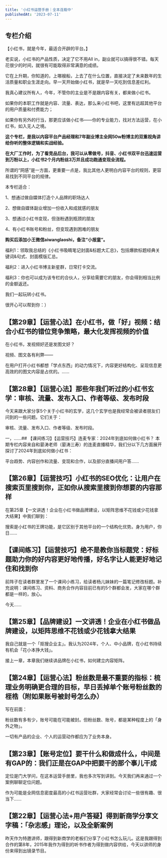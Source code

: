 ```yaml
---
title: '小红书运营手册｜全本连载中'
publishedAt: '2023-07-11'
---
```


## 专栏介绍

【小红书，就是今年，最适合开辟的平台。】

老实说，小红书的产品性质，决定了它不用All in，副业就可以搞得很不错。每天花很少的时间，就很有可能取得非常满意的成绩。

它在上升期，你知道的，上哪艘船，上去了在什么位置，直接决定了未来数年的生活质量和职业生涯走向。早一天开始做小红书，就是早一天吃到信息差红利。

我真心建议所有人，今年，不管你的主业是不是跟内容有关，都来做小红书。

如果你的本职工作就是内容、流量、表达，那么来小红书吧，这里有远超其他平台的用户质量和付费能力；

如果你有另外的行当，那更应该做小红书——你的专业能力，找对方法运营，在小红书，如入无人之境。

**这个专栏，是我以内容平台产品经理和7年副业博主全网50w粉博主的双重视角讲给你听的整体逻辑和实战经验。**

**在大厂工作时，为了看竞品后台，我可以从零做号，抖音、小红书双平台迅速运营到万粉以上，小红书2个月内粉丝3万并且成功跑通变现全流程。**

所谓的“网感”是一方面，更重要一点是，我比其他人更明白内容平台的规则，更容易找到不同平台的规律。

本专栏适合：

1、想通过做自媒体打造个人品牌的职场达人

2、想做自媒体副业增加一份收入和成就感的朋友

3、想通过小红书变现，但涨粉遇到瓶颈的朋友

4、有小红书账号和粉丝，但变现遇到困难的朋友

**购买后添加小王微信aiwanglaoshi，备注“小报童”。**

福利1：领取我总结的《小红书吸睛笔记封面&标题大汇总》，包括爆款标题经典关键词&句式、封面模版汇总。

福利2：进入小红书博主新星群，日常打卡交流。

福利3：你也可以成为该专栏的合伙人，分享给需要它的朋友，你会得到相当比例的金额返还。

我们一起玩转小红书。

很开心可以帮到你：）



## 【第29章】【运营心法】在小红书，做「好」视频：结合小红书的错位竞争策略，最大化发挥视频的价值
在小红书，发视频好还是发图文好？

视频、图文各有利弊——

在用户打开小红书都想「学点东西」的动力情况下，内容更好结构化、呈现信息更高效的的图文内容是占优的。......

## 【第28章】【运营心法】那些年我们听过的小红书玄学：审核、流量、发布入口、作者等级、发布时段
今天来跟大家分享5个关于小红书的玄学，这几个玄学也是我经常会被读者朋友们问到的一些问题。它们关于：

审核、流量、发布入口、作者等级、发布时段。

一，......## 【课间练习】【运营技巧】连麦专家：2024年到底如何做小红书？
本期专栏内容来自和晏涛老师（晏涛三寿）的连麦直播精华，我们分以下几方面展开探讨了2024年到底如何做小红书：

平台趋势、内容创作和流量、变现和合作，以及部分直播间用户答......

## 【第26章】【运营技巧】小红书的SEO优化：让用户在搜索页里搜到你，正如你从搜索里搜到你想要的内容那样
在第25章【一文讲透！企业在小红书做品牌建设，以矩阵思维不花钱或少花钱拿大结果】中我们聊到：

搜索是小红书的王牌功能，是它区别于其他平台的一个结构化优势。身为用户，你日......

## 【课间练习】【运营技巧】绝不是教你当标题党：好标题助力你的好内容更好地传播，好名字让人能更好地记住和找到你
前阵子在读者群里发了一个课间小练习，给读者杨儿妹妹的一篇笔记修改标题。补充说明：课间练习、资料、商务合作内容目前已有的5个群都会发，大家在哪个群都是一样的，放心。

今天......

## 【第25章】【品牌建设】一文讲透！企业在小红书做品牌建设，以矩阵思维不花钱或少花钱拿大结果
我自己就是一个「抠搜企业主」。我认为2024年，个人、中小品牌，在小红书持续有机会「花小本挣大钱」。

接上一章，本章我们继续讲品牌在小红书，如何建立内容矩阵。

## 【第24章】【运营心法】粉丝数是最不重要的指标：梳理业务明确更合理的目标，早日丢掉单个账号粉丝数的桎梏（附如果账号被封号怎么办）
写在前面：

粉丝数有多有少，账号可能在可能被封。但粉丝数、账号，都是某种程度上的「身外之物」。

一切有产品的企业、个人的运营动作都应为了业务本身。

## 【第23章】【账号定位】要干什么和做成什么，中间是有GAP的：我们正是在GAP中把要干的那个事儿干成
定位是门大学问，在这本运营手册里，我也多次写到讲到。今天我们再来通过一个案例聊聊定位问题。

作为可能是全网信息密度最高的小红书运营社群，大家经常会讨论一些很有趣、很当下......

## 【第22章】【运营心法+用户答疑】得到新商学分享文字稿：「杂志感」理论，以及全新案例
昨天作为特邀讲师，跟得到新商学的老板们分享了小红书怎么玩儿。这是我跟得到合作的第8年，2015年我作为得到的听书作者为得到做内容供给，今天以讲师的身份来得到出镜录节目。

